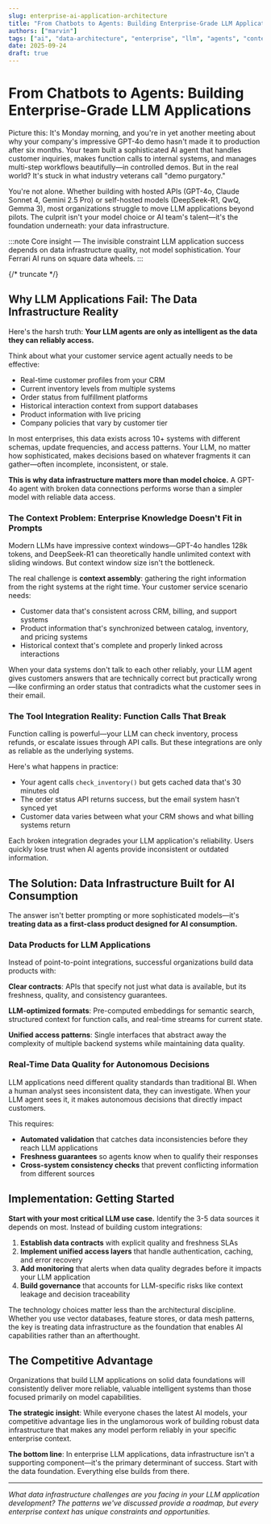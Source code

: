 ```yaml
---
slug: enterprise-ai-application-architecture
title: "From Chatbots to Agents: Building Enterprise-Grade LLM Applications"
authors: ["marvin"]
tags: ["ai", "data-architecture", "enterprise", "llm", "agents", "context-management", "data-infrastructure"]
date: 2025-09-24
draft: true
---
```


# From Chatbots to Agents: Building Enterprise-Grade LLM Applications

Picture this: It's Monday morning, and you're in yet another meeting about why your company's impressive GPT-4o demo hasn't made it to production after six months. Your team built a sophisticated AI agent that handles customer inquiries, makes function calls to internal systems, and manages multi-step workflows beautifully—in controlled demos. But in the real world? It's stuck in what industry veterans call "demo purgatory."

You're not alone. Whether building with hosted APIs (GPT-4o, Claude Sonnet 4, Gemini 2.5 Pro) or self-hosted models (DeepSeek-R1, QwQ, Gemma 3), most organizations struggle to move LLM applications beyond pilots. The culprit isn't your model choice or AI team's talent—it's the foundation underneath: your data infrastructure.

:::note Core insight — The invisible constraint
LLM application success depends on data infrastructure quality, not model sophistication. Your Ferrari AI runs on square data wheels.
:::

{/* truncate */}

## Why LLM Applications Fail: The Data Infrastructure Reality

Here's the harsh truth: **Your LLM agents are only as intelligent as the data they can reliably access.** 

Think about what your customer service agent actually needs to be effective:
- Real-time customer profiles from your CRM
- Current inventory levels from multiple systems  
- Order status from fulfillment platforms
- Historical interaction context from support databases
- Product information with live pricing
- Company policies that vary by customer tier

In most enterprises, this data exists across 10+ systems with different schemas, update frequencies, and access patterns. Your LLM, no matter how sophisticated, makes decisions based on whatever fragments it can gather—often incomplete, inconsistent, or stale.

**This is why data infrastructure matters more than model choice.** A GPT-4o agent with broken data connections performs worse than a simpler model with reliable data access.

### The Context Problem: Enterprise Knowledge Doesn't Fit in Prompts

Modern LLMs have impressive context windows—GPT-4o handles 128k tokens, and DeepSeek-R1 can theoretically handle unlimited context with sliding windows. But context window size isn't the bottleneck. 

The real challenge is **context assembly**: gathering the right information from the right systems at the right time. Your customer service scenario needs:

- Customer data that's consistent across CRM, billing, and support systems
- Product information that's synchronized between catalog, inventory, and pricing systems
- Historical context that's complete and properly linked across interactions

When your data systems don't talk to each other reliably, your LLM agent gives customers answers that are technically correct but practically wrong—like confirming an order status that contradicts what the customer sees in their email.

### The Tool Integration Reality: Function Calls That Break

Function calling is powerful—your LLM can check inventory, process refunds, or escalate issues through API calls. But these integrations are only as reliable as the underlying systems.

Here's what happens in practice:
- Your agent calls `check_inventory()` but gets cached data that's 30 minutes old
- The order status API returns success, but the email system hasn't synced yet
- Customer data varies between what your CRM shows and what billing systems return

Each broken integration degrades your LLM application's reliability. Users quickly lose trust when AI agents provide inconsistent or outdated information.

## The Solution: Data Infrastructure Built for AI Consumption

The answer isn't better prompting or more sophisticated models—it's **treating data as a first-class product designed for AI consumption.**

### Data Products for LLM Applications

Instead of point-to-point integrations, successful organizations build data products with:

**Clear contracts**: APIs that specify not just what data is available, but its freshness, quality, and consistency guarantees.

**LLM-optimized formats**: Pre-computed embeddings for semantic search, structured context for function calls, and real-time streams for current state.

**Unified access patterns**: Single interfaces that abstract away the complexity of multiple backend systems while maintaining data quality.

### Real-Time Data Quality for Autonomous Decisions

LLM applications need different quality standards than traditional BI. When a human analyst sees inconsistent data, they can investigate. When your LLM agent sees it, it makes autonomous decisions that directly impact customers.

This requires:
- **Automated validation** that catches data inconsistencies before they reach LLM applications
- **Freshness guarantees** so agents know when to qualify their responses
- **Cross-system consistency checks** that prevent conflicting information from different sources

## Implementation: Getting Started

**Start with your most critical LLM use case.** Identify the 3-5 data sources it depends on most. Instead of building custom integrations:

1. **Establish data contracts** with explicit quality and freshness SLAs
2. **Implement unified access layers** that handle authentication, caching, and error recovery
3. **Add monitoring** that alerts when data quality degrades before it impacts your LLM application
4. **Build governance** that accounts for LLM-specific risks like context leakage and decision traceability

The technology choices matter less than the architectural discipline. Whether you use vector databases, feature stores, or data mesh patterns, the key is treating data infrastructure as the foundation that enables AI capabilities rather than an afterthought.

## The Competitive Advantage

Organizations that build LLM applications on solid data foundations will consistently deliver more reliable, valuable intelligent systems than those focused primarily on model capabilities.

**The strategic insight**: While everyone chases the latest AI models, your competitive advantage lies in the unglamorous work of building robust data infrastructure that makes any model perform reliably in your specific enterprise context.

**The bottom line**: In enterprise LLM applications, data infrastructure isn't a supporting component—it's the primary determinant of success. Start with the data foundation. Everything else builds from there.

---

*What data infrastructure challenges are you facing in your LLM application development? The patterns we've discussed provide a roadmap, but every enterprise context has unique constraints and opportunities.*

